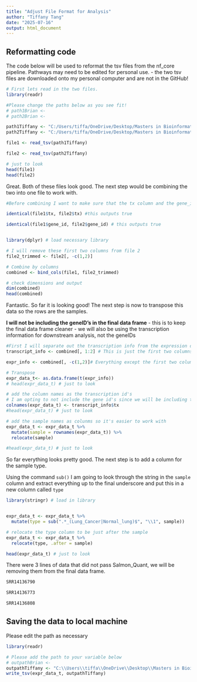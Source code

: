 ```yaml
---
title: "Adjust File Format for Analysis"
author: "Tiffany Tang"
date: "2025-07-16"
output: html_document
---
```


## Reformatting code

The code below will be used to reformat the tsv files from the nf_core pipeline. 
Pathways may need to be edited for personal use. 
- the two tsv files are downloaded onto my personal computer and are not in the GitHub!

```r
# First lets read in the two files. 
library(readr)

#Please change the paths below as you see fit!
# path1Brian <- 
# path2Brian <- 

path1Tiffany <- "C:/Users/tiffa/OneDrive/Desktop/Masters in Bioinformatics/Transcriptomics/Final/salmon.merged.transcript_tpm_1_60.tsv"
path2Tiffany <- "C:/Users/tiffa/OneDrive/Desktop/Masters in Bioinformatics/Transcriptomics/Final/salmon.merged.transcript_tpm_61_98.tsv"

file1 <- read_tsv(path1Tiffany)

file2 <- read_tsv(path2Tiffany)

# just to look
head(file1)
head(file2)
```

Great. Both of these files look good. 
The next step would be combining the two into one file to work with.

```r
#Before combining I want to make sure that the tx column and the gene_id column are the same for both files

identical(file1$tx, file2$tx) #this outputs true

identical(file1$gene_id, file2$gene_id) # this outputs true


library(dplyr) # load necessary library

# I will remove these first two columns from file 2
file2_trimmed <- file2[, -c(1,2)]

# Combine by columns
combined <- bind_cols(file1, file2_trimmed)

# check dimensions and output
dim(combined)
head(combined)
```

Fantastic. So far it is looking good!
The next step is now to transpose this data so the rows are the samples.

**I will not be including the geneID's in the final data frame**
- this is to keep the final data frame cleaner
- we will also be using the transcription information for downstream analysis, not the geneIDs

```r
#First I will separate out the transcription info from the expression data
transcript_info <- combined[, 1:2] # This is just the first two columns

expr_info <- combined[, -c(1,2)]# Everything except the first two columns

# Transpose
expr_data_t<- as.data.frame(t(expr_info))
# head(expr_data_t) # just to look

# add the column names as the transcription id's
# I am opting to not include the gene id's since we will be including the transcription ID's and only 
colnames(expr_data_t) <- transcript_info$tx
#head(expr_data_t) # just to look

# add the sample names as colunms so it's easier to work with
expr_data_t <- expr_data_t %>%
  mutate(sample = rownames(expr_data_t)) %>%
  relocate(sample)

#head(expr_data_t) # just to look
```

So far everything looks pretty good. The next step is to add a column for the sample type.

Using the command `sub()` I am going to look through the string in the `sample` column and extract everything up to the final underscore and put this in a new column called `type`

```r
library(stringr) # load in library


expr_data_t <- expr_data_t %>%
  mutate(type = sub(".*_(Lung_Cancer|Normal_lung)$", "\\1", sample))

# relocate the type column to be just after the sample
expr_data_t <- expr_data_t %>%
  relocate(type, .after = sample)

head(expr_data_t) # just to look
```
There were 3 lines of data that did not pass Salmon_Quant, we will be removing them from the final data frame. 

```r
SRR14136790

SRR14136773

SRR14136808
```
## Saving the data to local machine
Please edit the path as necessary

```r
library(readr)

# Please add the path to your variable below
# outpathBrian <- 
outpathTiffany <- "C:\\Users\\tiffa\\OneDrive\\Desktop\\Masters in Bioinformatics\\Transcriptomics\\Final\\transformed_data.tsv"
write_tsv(expr_data_t, outpathTiffany)

```



